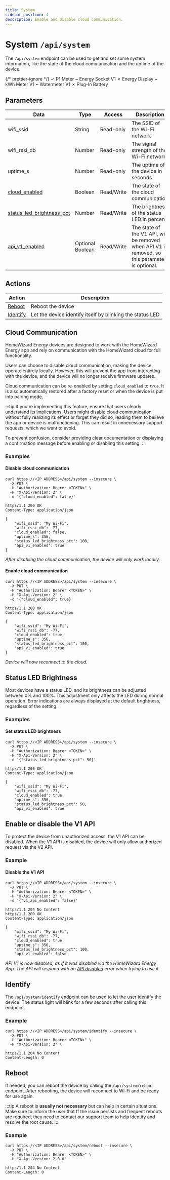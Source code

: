 ```yaml
---
title: System
sidebar_position: 4
description: Enable and disable cloud communication.
---
```



# System `/api/system`

<PreliminaryWarning />

The `/api/system` endpoint can be used to get and set some system information, like the state of the cloud communication and the uptime of the device.

{/* prettier-ignore */}
<Badge color='hw-green'>✓ P1 Meter</Badge>
<Badge color='hw-orange'>~ Energy Socket <BadgeDetail href="/docs/v1/endpoints/system">V1</BadgeDetail></Badge>
<Badge color='hw-red'>✗ Energy Display</Badge>
<Badge color='hw-orange'>~ kWh Meter <BadgeDetail href="/docs/v1/endpoints/system">V1</BadgeDetail></Badge>
<Badge color='hw-orange'>~ Watermeter <BadgeDetail href="/docs/v1/endpoints/system">V1</BadgeDetail></Badge>
<Badge color='hw-red'>✗ Plug-In Battery</Badge>

## Parameters

| Data                                                | Type             | Access     | Description                                                                                     |
| --------------------------------------------------- | ---------------- | ---------- | ----------------------------------------------------------------------------------------------- |
| wifi_ssid                                           | String           | Read-only  | The SSID of the Wi-Fi network                                                                   |
| wifi_rssi_db                                        | Number           | Read-only  | The signal strength of the Wi-Fi network                                                        |
| uptime_s                                            | Number           | Read-only  | The uptime of the device in seconds                                                             |
| [cloud_enabled](#cloud-communication)               | Boolean          | Read/Write | The state of the cloud communication                                                            |
| [status_led_brightness_pct](#status-led-brightness) | Number           | Read/Write | The brightness of the status LED in percent                                                     |
| [api_v1_enabled](#enable-or-disable-the-v1-api)     | Optional Boolean | Read/Write | The state of the V1 API, will be removed when API V1 is removed, so this parameter is optional. |

## Actions

| Action                | Description                                               |
| --------------------- | --------------------------------------------------------- |
| [Reboot](#reboot)     | Reboot the device                                         |
| [Identify](#identify) | Let the device identify itself by blinking the status LED |

## Cloud Communication

HomeWizard Energy devices are designed to work with the HomeWizard Energy app and rely on communication with the HomeWizard cloud for full functionality.

Users can choose to disable cloud communication, making the device operate entirely locally. However, this will prevent the app from interacting with the device, and the device will no longer receive firmware updates.

Cloud communication can be re-enabled by setting `cloud_enabled` to `true`. It is also automatically restored after a factory reset or when the device is put into pairing mode.

:::tip
If you're implementing this feature, ensure that users clearly understand its implications. Users might disable cloud communication without fully realizing its effect or forget they did so, leading them to believe the app or device is malfunctioning. This can result in unnecessary support requests, which we want to avoid.

To prevent confusion, consider providing clear documentation or displaying a confirmation message before enabling or disabling this setting.
:::

### Examples

#### Disable cloud communication

```http title="Request"
curl https://<IP ADDRESS>/api/system --insecure \
  -X PUT \
  -H "Authorization: Bearer <TOKEN>" \
  -H "X-Api-Version: 2" \
  -d '{"cloud_enabled": false}'
```

```http title="Response"
https/1.1 200 OK
Content-Type: application/json

{
    "wifi_ssid": "My Wi-Fi",
    "wifi_rssi_db": -77,
    "cloud_enabled": false,
    "uptime_s": 356,
    "status_led_brightness_pct": 100,
    "api_v1_enabled": true
}
```

_After disabling the cloud communication, the device will only work locally._

#### Enable cloud communication

```http title="Request"
curl https://<IP ADDRESS>/api/system --insecure \
  -X PUT \
  -H "Authorization: Bearer <TOKEN>" \
  -H "X-Api-Version: 2" \
  -d '{"cloud_enabled": true}'
```

```http title="Response"
https/1.1 200 OK
Content-Type: application/json

{
    "wifi_ssid": "My Wi-Fi",
    "wifi_rssi_db": -77,
    "cloud_enabled": true,
    "uptime_s": 356,
    "status_led_brightness_pct": 100,
    "api_v1_enabled": true
}
```

_Device will now reconnect to the cloud._

## Status LED Brightness

Most devices have a status LED, and its brightness can be adjusted between 0% and 100%. This adjustment only affects the LED during normal operation. Error indications are always displayed at the default brightness, regardless of the setting.

### Examples

#### Set status LED brightness

```http title="Request"
curl https://<IP ADDRESS>/api/system --insecure \
  -X PUT \
  -H "Authorization: Bearer <TOKEN>" \
  -H "X-Api-Version: 2" \
  -d '{"status_led_brightness_pct": 50}'
```

```http title="Response"
https/1.1 200 OK
Content-Type: application/json

{
    "wifi_ssid": "My Wi-Fi",
    "wifi_rssi_db": -77,
    "cloud_enabled": true,
    "uptime_s": 356,
    "status_led_brightness_pct": 50,
    "api_v1_enabled": true
```

## Enable or disable the V1 API

To protect the device from unauthorized access, the V1 API can be disabled. When the V1 API is disabled, the device will only allow authorized request via the V2 API.

### Example

#### Disable the V1 API

```http title="Request"
curl https://<IP ADDRESS>/api/system --insecure \
  -X PUT \
  -H "Authorization: Bearer <TOKEN>" \
  -H "X-Api-Version: 2" \
  -d '{"v1_api_enabled": false}'
```

```http title="Response"
https/1.1 204 No Content
https/1.1 200 OK
Content-Type: application/json

{
    "wifi_ssid": "My Wi-Fi",
    "wifi_rssi_db": -77,
    "cloud_enabled": true,
    "uptime_s": 356,
    "status_led_brightness_pct": 100,
    "api_v1_enabled": false
```

_API V1 is now disabled, as if it was disabled via the HomeWizard Energy App. The API will respond with an [API disabled](/docs/V1/error-handling#api-was-disabled) error when trying to use it._

## Identify

The `/api/system/identify` endpoint can be used to let the user identify the device. The status light will blink for a few seconds after calling this endpoint.

### Example

```http title="Request"
curl https://<IP ADDRESS>/api/system/identify --insecure \
  -X PUT \
  -H "Authorization: Bearer <TOKEN>" \
  -H "X-Api-Version: 2" \

```

```http title="Response"
https/1.1 204 No Content
Content-Length: 0
```

## Reboot

If needed, you can reboot the device by calling the `/api/system/reboot` endpoint. After rebooting, the device will reconnect to Wi-Fi and be ready for use again.

:::tip
A reboot is **usually not necessary** but can help in certain situations. Make sure to inform the user that ff the issue persists and frequent reboots are required, they need to contact our support team to help identify and resolve the root cause.
:::

### Example

```
curl https://<IP ADDRESS>/api/system/reboot --insecure \
  -X PUT \
  -H "Authorization: Bearer <TOKEN>" \
  -H "X-Api-Version: 2.0.0"
```

```http title="Response"
https/1.1 204 No Content
Content-Length: 0
```
